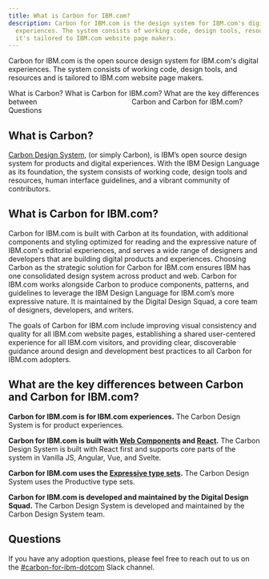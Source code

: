 ```yaml
---
title: What is Carbon for IBM.com?
description: Carbon for IBM.com is the design system for IBM.com's digital
  experiences. The system consists of working code, design tools, resources and
  it's tailored to IBM.com website page makers.
---
```


<PageDescription>

Carbon for IBM.com is the open source design system for IBM.com's digital experiences. The system consists of working code, design tools, and resources and is tailored to IBM.com website page makers.

</PageDescription>

<AnchorLinks>

<AnchorLink>What is Carbon?</AnchorLink>
<AnchorLink>What is Carbon for IBM.com?</AnchorLink>
<AnchorLink>
  What are the key differences between &nbsp; &nbsp; &nbsp; &nbsp; &nbsp; &nbsp;
  &nbsp; &nbsp; &nbsp; &nbsp; &nbsp; &nbsp; &nbsp; &nbsp; &nbsp; &nbsp;
  &nbsp;&nbsp; &nbsp; &nbsp; &nbsp; &nbsp; &nbsp; &nbsp; Carbon and Carbon for
  IBM.com?
</AnchorLink>
<AnchorLink>Questions</AnchorLink>

</AnchorLinks>

## What is Carbon?

[Carbon Design System](https://www.carbondesignsystem.com/), (or simply Carbon), is IBM’s open source design system for products and digital experiences. With the IBM Design Language as its foundation, the system consists of working code, design tools and resources, human interface guidelines, and a vibrant community of contributors.

## What is Carbon for IBM.com?

Carbon for IBM.com is built with Carbon at its foundation, with additional components and styling optimized for reading and the expressive nature of IBM.com's editorial experiences, and serves a wide range of designers and developers that are building digital products and experiences. Choosing Carbon as the strategic solution for Carbon for IBM.com ensures IBM has one consolidated design system across product and web. Carbon for IBM.com works alongside Carbon to produce components, patterns, and guidelines to leverage the IBM Design Language for IBM.com’s more expressive nature. It is maintained by the Digital Design Squad, a core team of designers, developers, and writers.

The goals of Carbon for IBM.com include improving visual consistency and quality for all IBM.com website pages, establishing a shared user-centered experience for all IBM.com visitors, and providing clear, discoverable guidance around design and development best practices to all Carbon for IBM.com adopters.

## What are the key differences between Carbon and Carbon for IBM.com?

**Carbon for IBM.com is for IBM.com experiences.**
The Carbon Design System is for product experiences.

**Carbon for IBM.com is built with [Web Components](https://ibmdotcom-web-components.mybluemix.net/?path=/story/overview-getting-started--page) and [React](https://ibmdotcom-react.mybluemix.net/?path=/story/overview-getting-started--page).**
The Carbon Design System is built with React first and supports core parts of the system in Vanilla JS, Angular, Vue, and Svelte.

**Carbon for IBM.com uses the [Expressive type sets](https://www.carbondesignsystem.com/guidelines/typography/expressive/).** The Carbon Design System uses the Productive type sets.

**Carbon for IBM.com is developed and maintained by the Digital Design Squad.**
The Carbon Design System is developed and maintained by the Carbon Design System team.

## Questions

If you have any adoption questions, please feel free to reach out to us on the <a href="https://cognitive-app.slack.com/archives/C2PLX8GQ6" target="_blank">#carbon-for-ibm-dotcom</a> Slack channel.
